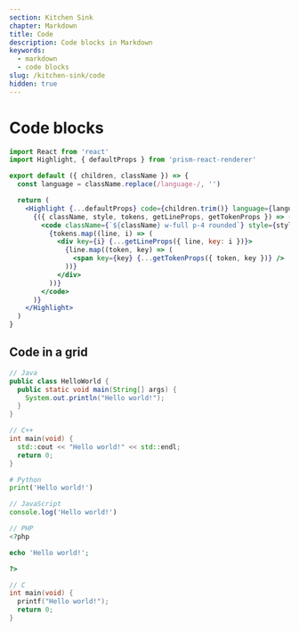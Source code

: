 ```yaml
---
section: Kitchen Sink
chapter: Markdown
title: Code
description: Code blocks in Markdown
keywords:
  - markdown
  - code blocks
slug: /kitchen-sink/code
hidden: true
---
```


# Code blocks

```jsx
import React from 'react'
import Highlight, { defaultProps } from 'prism-react-renderer'

export default ({ children, className }) => {
  const language = className.replace(/language-/, '')

  return (
    <Highlight {...defaultProps} code={children.trim()} language={language}>
      {({ className, style, tokens, getLineProps, getTokenProps }) => (
        <code className={`${className} w-full p-4 rounded`} style={style}>
          {tokens.map((line, i) => (
            <div key={i} {...getLineProps({ line, key: i })}>
              {line.map((token, key) => (
                <span key={key} {...getTokenProps({ token, key })} />
              ))}
            </div>
          ))}
        </code>
      )}
    </Highlight>
  )
}
```

## Code in a grid

<Grid columns='1fr 1fr' caption="Hello world in different languages" seamless>

```java
// Java
public class HelloWorld {
  public static void main(String[] args) {
    System.out.println("Hello world!");
  }
}
```

```cpp
// C++
int main(void) {
  std::cout << "Hello world!" << std::endl;
  return 0;
}
```

```py
# Python
print('Hello world!')
```

```js
// JavaScript
console.log('Hello world!')
```

```php
// PHP
<?php

echo 'Hello world!';

?>
```

```c
// C
int main(void) {
  printf("Hello world!");
  return 0;
}
```

</Grid>
